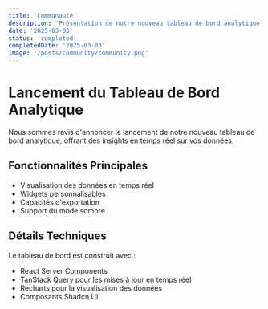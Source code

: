 ```yaml
---
title: 'Communauté'
description: 'Présentation de notre nouveau tableau de bord analytique avec visualisation des données en temps réel'
date: '2025-03-03'
status: 'completed'
completedDate: '2025-03-03'
image: '/posts/community/community.png'
---
```


# Lancement du Tableau de Bord Analytique

Nous sommes ravis d'annoncer le lancement de notre nouveau tableau de bord analytique, offrant des insights en temps réel sur vos données.

## Fonctionnalités Principales

- Visualisation des données en temps réel
- Widgets personnalisables
- Capacités d'exportation
- Support du mode sombre

## Détails Techniques

Le tableau de bord est construit avec :
- React Server Components
- TanStack Query pour les mises à jour en temps réel
- Recharts pour la visualisation des données
- Composants Shadcn UI 